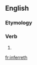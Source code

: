 ==English==

===Etymology===
{{suffix|infer|eth}}

===Verb===
{{en-verb form}}

# {{archaic third-person singular of|infer}}

[[fr:inferreth]]